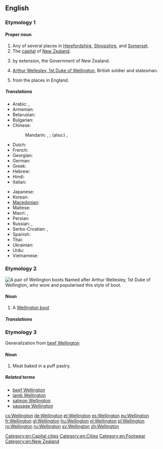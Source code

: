 ==English==
{{wikipedia|dab=Wellington (disambiguation)}}

===Etymology 1===
{{rfe|lang=en}}

====Proper noun====
{{en-proper noun}}

# Any of several places in [[Herefordshire]], [[Shropshire]], and [[Somerset]].
# The [[capital]] of [[New Zealand]].
# {{politics|New Zealand|slang}} by extension, the Government of New Zealand.
# [[w:Arthur Wellesley, 1st Duke of Wellington|Arthur Wellesley, 1st Duke of Wellington]], British soldier and statesman.
# {{surname|[[habitational]]|from=Old English|dot=}} from the places in England.

=====Translations=====
{{trans-top|capital of New Zealand}}
* Arabic: {{t-|ar|ويلنجتون|m|tr=wilingtuun}}, {{t-|ar|ويلينغتون|m|tr=wilinghtuun}}
* Armenian: {{t-|hy|Վելինգտոն|tr=Velington}}
* Belarusian: {{t-|be|Велінгтон|m|tr=Velinhtón}}
* Bulgarian: {{t-|bg|Уелингтън|m|tr=Uélingtǎn}}
* Chinese:
*: Mandarin: {{t-|cmn|威靈頓|sc=Hani}}, {{t-|cmn|威灵顿|tr=Wēilíngdùn|sc=Hani}}; (also:) {{t|cmn|惠靈頓|sc=Hani}}, {{t|cmn|惠灵顿|tr=Huìlíngdùn|sc=Hani}}
* Dutch: {{t+|nl|Wellington}}
* French: {{t+|fr|Wellington}}
* Georgian: {{t-|ka|ველინგტონი|sc=Geor}}
* German: {{t+|de|Wellington|n}}
* Greek: {{t-|el|Ουέλλινγκτον|tr=Uélington}}
* Hebrew: {{t-|he|ולינגטון}}
* Hindi: {{t-|hi|वेलिंग्टन|tr=vēliṅgṭan}}
* Italian: {{t-|it|Wellington}}
{{trans-mid}}
* Japanese: {{t-|ja|ウェリントン|tr=Werinton}}
* Korean: {{t-|ko|웰링턴|tr=Wellingteon|sc=Hang}}
* [[Macedonian]]: {{t-|mk|Велингтон|m|tr=Vélington}}
* Maltese: {{t-|mt|Wellington}}
* Maori: {{t-|mi|Te Whanganui-a-Tara}}, {{t-|mi|Poneke}}
* Persian: {{t-|fa|ولینگتون}}
* Russian: {{t-|ru|Веллингтон|m|tr=Véllington, Vellingtón}}, {{t-|ru|Уэллингтон|m|tr=Uéllington, Wéllington}}
* Serbo-Croatian: {{t-|sh|Велингтон|m|sc=Cyrl}}, {{t-|sh|Wellington|m}}
* Spanish: {{t+|es|Wellington|m}}
* Thai: {{t-|th|เวลลิงตัน|tr=wellingtạn}}
* Ukrainian: {{t-|uk|Веллінгтон|m|tr=Véllinhton, Vellinhtón}}
* Urdu: {{t-|ur|ویلنگٹن}}
* Vietnamese: {{t-|vi|Wellington}}
{{trans-bottom}}

===Etymology 2===
[[File:Wellies.jpg|thumb|upright|A pair of Wellington boots]]
Named after Arthur Wellesley, 1st Duke of Wellington, who wore and popularised this style of boot.

====Noun====
{{en-noun}}

# {{military|fashion}} A [[Wellington boot]]

=====Translations=====
{{trans-see|Wellington boot}}

===Etymology 3===
Generalization from [[beef Wellington]]

====Noun====
{{en-noun}}

# Meat baked in a puff pastry.

=====Related terms=====
* [[beef Wellington]]
* [[lamb Wellington]]
* [[salmon Wellington]]
* [[sausage Wellington]]

[[Category:en:Capital cities]]
[[Category:en:Cities]]
[[Category:en:Footwear]]
[[Category:en:New Zealand]]

[[cs:Wellington]]
[[de:Wellington]]
[[et:Wellington]]
[[es:Wellington]]
[[eu:Wellington]]
[[fr:Wellington]]
[[gl:Wellington]]
[[hu:Wellington]]
[[nl:Wellington]]
[[pl:Wellington]]
[[ro:Wellington]]
[[ru:Wellington]]
[[sv:Wellington]]
[[zh:Wellington]]